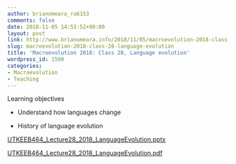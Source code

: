 ```yaml
---
author: brianomeara_ra6153
comments: false
date: 2018-11-05 14:53:52+00:00
layout: post
link: http://www.brianomeara.info/2018/11/05/macroevolution-2018-class-28-language-evolution/
slug: macroevolution-2018-class-28-language-evolution
title: 'Macroevolution 2018: Class 28, Language evolution'
wordpress_id: 1590
categories:
- Macroevolution
- Teaching
---
```


Learning objectives



 	
  * Understand how languages change

 	
  * History of language evolution


[UTKEEB464_Lecture28_2018_LanguageEvolution.pptx](http://www.brianomeara.info/wp-content/uploads/2018/11/UTKEEB464_Lecture28_2018_LanguageEvolution.pptx)

[UTKEEB464_Lecture28_2018_LanguageEvolution.pdf](http://www.brianomeara.info/wp-content/uploads/2018/11/UTKEEB464_Lecture28_2018_LanguageEvolution.pdf)
